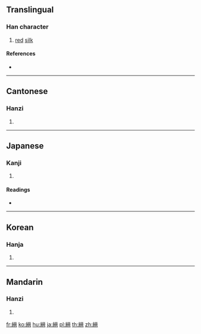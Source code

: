 {{character info/new}}
{{also|缙}}
==Translingual==

===Han character===
{{Han char|rn=120|rad=糸|as=10|sn=16|four=21961|canj=VFMCA,VFMIA}}

# [[red]] [[silk]]

====References====
* {{Han ref|kx=0933.130|dkj=27737|dj=1372.040|hdz=53434.080|uh=7E09|ud=32265|bh=BFA7|bd=49063}}

----

==Cantonese==

===Hanzi===
{{yue-hanzi|jyut=[[zeon3]]|y=jeun3|sim=缙}}

# {{defn|lang=yue|sort=糸10}}

----

==Japanese==

===Kanji===
{{ja-kanji|grade=|rs=糸10}}

# {{defn|lang=ja|sort=糸10}}

====Readings====
* {{ja-readings|on=[[しん]] (shin)|kun=[[さしはさむ]] (sashihasamu)|nanori=}}

----

==Korean==

===Hanja===
{{ko-hanja|hangeul=진|eumhun=|rv=jin|mr=chin|y=cin}}

# {{defn|lang=ko|sort=糸10}}

----

==Mandarin==

===Hanzi===
{{cmn-hanzi|sim=缙|pin=[[jìn]] ([[jin4]])|wg=chin<sup>4</sup>}}

# {{defn|lang=cmn|sort=糸10}}

[[fr:縉]]
[[ko:縉]]
[[hu:縉]]
[[ja:縉]]
[[pl:縉]]
[[th:縉]]
[[zh:縉]]